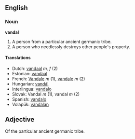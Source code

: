 ==English==
===Noun===
'''vandal'''

#A person from a particular ancient germanic tribe.
#A person who needlessly destroys other people's property.

====Translations====
*Dutch: [[vandaal]] ''m, f'' (2)
*Estonian: [[vandaal]]
*French: [[Vandale]] ''m'' (1), [[vandale]] ''m'' (2)
*Hungarian: [[vandál]]
*Interlingua: [[vandalo]]
*Slovak: Vandal ''m'' (1), vandal ''m'' (2)
*Spanish: [[vandalo]]
*Volapük: [[vandalan]]

==Adjective==

Of the particular ancient germanic tribe.
